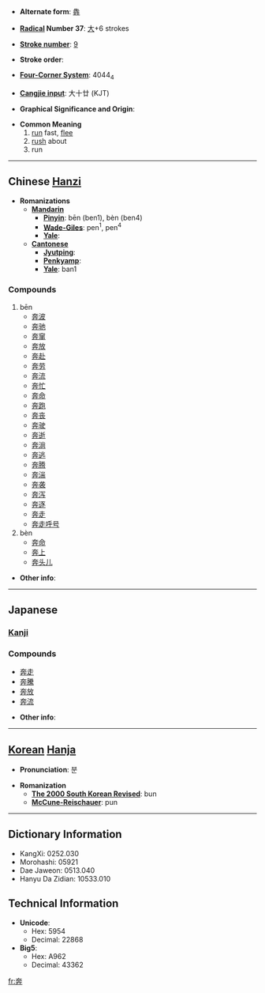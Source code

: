 * '''Alternate form''': [[犇]]

* '''[[Wiktionary:Chinese radical index| Radical]] Number 37''': [[Wiktionary:Chinese radical index 大|大]]+6 strokes

* '''[[Wiktionary:Chinese total strokes index|Stroke number]]''': [[Wiktionary:Chinese total strokes index 9|9]]

* '''Stroke order''': 

* '''[[Wiktionary:Chinese four corner index|Four-Corner System]]''': 4044<sub>4</sub>

* '''[[Wiktionary:Chinese Cangjie index|Cangjie input]]''': 大十廿 (KJT)

* '''Graphical Significance and Origin''': 

* '''Common Meaning'''
*# [[run]] fast, [[flee]]
*# [[rush]] about
*# run


----

== Chinese [[Hanzi]] ==

* '''Romanizations'''
** '''[[Mandarin]]'''
*** '''[[Pinyin]]''': bēn (ben1), bèn (ben4)
*** '''[[Wade-Giles]]''': pen<sup>1</sup>, pen<sup>4</sup>
*** '''[[Yale]]''': 
** '''[[Cantonese]]'''
*** '''[[Jyutping]]''':
*** '''[[Penkyamp]]''': 
*** '''[[Yale]]''': ban1

===Compounds===
#bēn
#*[[奔波]]
#*[[奔驰]]
#*[[奔窜]]
#*[[奔放]]
#*[[奔赴]]
#*[[奔劳]]
#*[[奔流]]
#*[[奔忙]]
#*[[奔命]]
#*[[奔跑]]
#*[[奔丧]]
#*[[奔驶]]
#*[[奔逝]]
#*[[奔淌]]
#*[[奔逃]]
#*[[奔腾]]
#*[[奔湍]]
#*[[奔袭]]
#*[[奔泻]]
#*[[奔逐]]
#*[[奔走]]
#*[[奔走呼号]]
#bèn
#*[[奔命]]
#*[[奔上]]
#*[[奔头儿]]

* '''Other info''': 

----

==Japanese==
===[[Kanji]]===
{{kanji|on readings=[[ほん]] (hon)
|kun readings=[[はしる]] (hashiru)
}}

===Compounds===
*[[奔走]]
*[[奔騰]]
*[[奔放]]
*[[奔流]]

* '''Other info''':  

----

== [[Korean]] [[Hanja]] ==

* '''Pronunciation''': 분

* '''Romanization'''
** '''[[The 2000 South Korean Revised Romanization|The 2000 South Korean Revised]]''': bun
** '''[[McCune-Reischauer]]''': pun

----

== Dictionary Information ==

* KangXi: 0252.030
* Morohashi: 05921
* Dae Jaweon: 0513.040
* Hanyu Da Zidian: 10533.010

== Technical Information ==

* '''Unicode''':
** Hex: 5954
** Decimal: 22868
* '''Big5''':
** Hex: A962
** Decimal: 43362

[[fr:奔]]